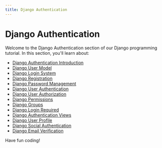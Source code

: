 ```yaml
---
title: Django Authentication
---
```


# Django Authentication

Welcome to the Django Authentication section of our Django programming tutorial. In this section, you'll learn about:

- [Django Authentication Introduction](./0-django-authentication-introduction.mdx)
- [Django User Model](./1-django-user-model.mdx)
- [Django Login System](./2-django-login-system.mdx)
- [Django Registration](./3-django-registration.mdx)
- [Django Password Management](./4-django-password-management.mdx)
- [Django User Authentication](./5-django-user-authentication.mdx)
- [Django User Authorization](./6-django-user-authorization.mdx)
- [Django Permissions](./7-django-permissions.mdx)
- [Django Groups](./8-django-groups.mdx)
- [Django Login Required](./9-django-login-required.mdx)
- [Django Authentication Views](./10-django-authentication-views.mdx)
- [Django User Profile](./11-django-user-profile.mdx)
- [Django Social Authentication](./12-django-social-authentication.mdx)
- [Django Email Verification](./13-django-email-verification.mdx)

Have fun coding!